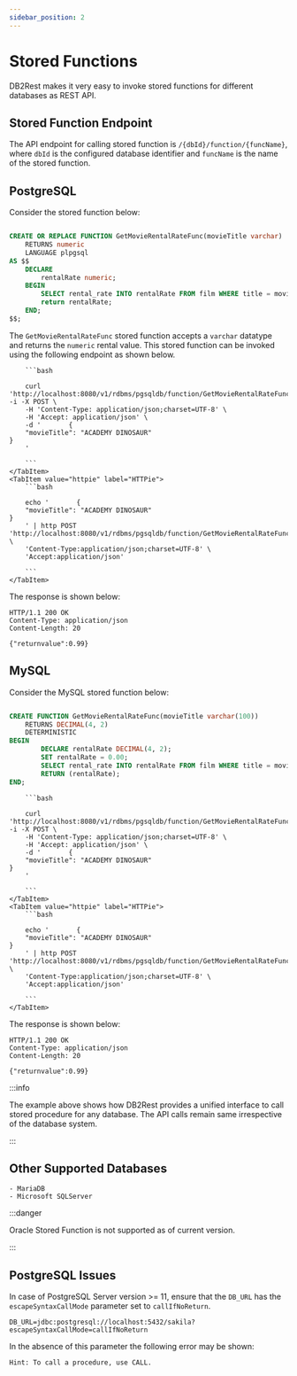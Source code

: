 ```yaml
---
sidebar_position: 2
---
```


# Stored Functions


DB2Rest makes it very easy to invoke stored functions for different databases as REST API.


## Stored Function Endpoint

The API endpoint for calling stored function is `/{dbId}/function/{funcName}`, where `dbId` is the configured database identifier and `funcName`
is the name of the stored function.


## PostgreSQL


Consider the stored function below:

```sql

CREATE OR REPLACE FUNCTION GetMovieRentalRateFunc(movieTitle varchar)
    RETURNS numeric
	LANGUAGE plpgsql
AS $$
	DECLARE
		rentalRate numeric;
	BEGIN
		SELECT rental_rate INTO rentalRate FROM film WHERE title = movieTitle;
		return rentalRate;
	END;
$$;


```

The `GetMovieRentalRateFunc` stored function accepts a `varchar` datatype and returns the `numeric` rental value.
This stored function can be invoked using the following endpoint as shown below.



<Tabs>
    <TabItem value="cURL" label="cURL" default>

        ```bash

        curl 'http://localhost:8080/v1/rdbms/pgsqldb/function/GetMovieRentalRateFunc' -i -X POST \
        -H 'Content-Type: application/json;charset=UTF-8' \
        -H 'Accept: application/json' \
        -d '       {
        "movieTitle": "ACADEMY DINOSAUR"
    }
        '

        ```
    </TabItem>
    <TabItem value="httpie" label="HTTPie">
        ```bash

        echo '       {
        "movieTitle": "ACADEMY DINOSAUR"
    }
        ' | http POST 'http://localhost:8080/v1/rdbms/pgsqldb/function/GetMovieRentalRateFunc' \
        'Content-Type:application/json;charset=UTF-8' \
        'Accept:application/json'

        ```
    </TabItem>

</Tabs>

The response is shown below:

```http
HTTP/1.1 200 OK
Content-Type: application/json
Content-Length: 20

{"returnvalue":0.99}
```

## MySQL

Consider the MySQL stored function below:

```sql

CREATE FUNCTION GetMovieRentalRateFunc(movieTitle varchar(100))
    RETURNS DECIMAL(4, 2)
    DETERMINISTIC
BEGIN
        DECLARE rentalRate DECIMAL(4, 2);
        SET rentalRate = 0.00;
        SELECT rental_rate INTO rentalRate FROM film WHERE title = movieTitle;
        RETURN (rentalRate);
END;

```

<Tabs>
    <TabItem value="cURL" label="cURL" default>

        ```bash

        curl 'http://localhost:8080/v1/rdbms/pgsqldb/function/GetMovieRentalRateFunc' -i -X POST \
        -H 'Content-Type: application/json;charset=UTF-8' \
        -H 'Accept: application/json' \
        -d '       {
        "movieTitle": "ACADEMY DINOSAUR"
    }
        '

        ```
    </TabItem>
    <TabItem value="httpie" label="HTTPie">
        ```bash

        echo '       {
        "movieTitle": "ACADEMY DINOSAUR"
    }
        ' | http POST 'http://localhost:8080/v1/rdbms/pgsqldb/function/GetMovieRentalRateFunc' \
        'Content-Type:application/json;charset=UTF-8' \
        'Accept:application/json'

        ```
    </TabItem>

</Tabs>

The response is shown below:

```http
HTTP/1.1 200 OK
Content-Type: application/json
Content-Length: 20

{"returnvalue":0.99}
```

:::info

The example above shows how DB2Rest provides a unified interface to call stored procedure for any database.
The API calls remain same irrespective of the database system.

:::

## Other Supported Databases

    - MariaDB
    - Microsoft SQLServer


:::danger

Oracle Stored Function is not supported as of current version.

:::

## PostgreSQL Issues

In case of PostgreSQL Server version >= 11, ensure that the `DB_URL` has the `escapeSyntaxCallMode` parameter set to `callIfNoReturn`.

```
DB_URL=jdbc:postgresql://localhost:5432/sakila?escapeSyntaxCallMode=callIfNoReturn

```

In the absence of this parameter the following error may be shown:

```
Hint: To call a procedure, use CALL.

```
